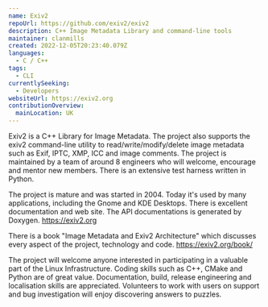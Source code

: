 ```yaml
---
name: Exiv2
repoUrl: https://github.com/exiv2/exiv2
description: C++ Image Metadata Library and command-line tools
maintainer: clanmills
created: 2022-12-05T20:23:40.079Z
languages:
  - C / C++
tags:
  - CLI
currentlySeeking:
  - Developers
websiteUrl: https://exiv2.org
contributionOverview:
  mainLocation: UK
---
```


<Overview>

Exiv2 is a C++ Library for Image Metadata.  The project also supports the exiv2 command-line utility to read/write/modify/delete image metadata such as Exif, IPTC, XMP, ICC and image comments.  The project is maintained by a team of around 8 engineers who will welcome, encourage and mentor new members.  There is an extensive test harness written in Python.

The project is mature and was started in 2004. Today it's used by many applications, including the Gnome and KDE Desktops.  There is excellent documentation and web site.  The API documentations is generated by Doxygen.  https://exiv2.org

There is a book "Image Metadata and Exiv2 Architecture" which discusses every aspect of the project, technology and code.  https://exiv2.org/book/

</Overview>

<Contributing>

The project will welcome anyone interested in participating in a valuable part of the Linux Infrastructure.  Coding skills such as C++, CMake and Python are of great value.  Documentation, build, release engineering and localisation skills are appreciated.  Volunteers to work with users on support and bug investigation will enjoy discovering answers to puzzles.

</Contributing>
